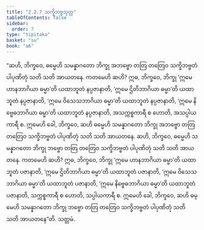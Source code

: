 ```yaml
---
title: "2.2.7 သက္ခိဘဗ္ဗသုတ္တ"
tableOfContents: false
sidebar:
  order: 7
type: "tipitaka"
basket: "su"
book: "a6"
---
```



<DynamicBreadcrumb />

<Division number="71" book="a6" e="ch" v="16" p="372">

<Paragraph number="638" book="a6">
“ဆဟိ, ဘိက္ခဝေ, ဓမ္မေဟိ သမန္နာဂတော ဘိက္ခု အဘဗ္ဗော တတြ တတြေဝ သက္ခိဘဗ္ဗတံ ပါပုဏိတုံ သတိ သတိ အာယတနေ. ကတမေဟိ ဆဟိ? ဣဓ, ဘိက္ခဝေ, ဘိက္ခု ‘ဣမေ ဟာနဘာဂိယာ ဓမ္မာ’တိ ယထာဘူတံ နပ္ပဇာနာတိ, ‘ဣမေ ဌိတိဘာဂိယာ ဓမ္မာ’တိ ယထာဘူတံ နပ္ပဇာနာတိ, ‘ဣမေ ဝိသေသဘာဂိယာ ဓမ္မာ’တိ ယထာဘူတံ နပ္ပဇာနာတိ, ‘ဣမေ နိဗ္ဗေဓဘာဂိယာ ဓမ္မာ’တိ ယထာဘူတံ နပ္ပဇာနာတိ, အသက္ကစ္စကာရီ စ ဟောတိ, အသပ္ပါယကာရီ စ. ဣမေဟိ ခေါ, ဘိက္ခဝေ, ဆဟိ ဓမ္မေဟိ သမန္နာဂတော ဘိက္ခု အဘဗ္ဗော တတြ တတြေဝ သက္ခိဘဗ္ဗတံ ပါပုဏိတုံ သတိ သတိ အာယတနေ.
</Paragraph>

<Paragraph number="639" book="a6">
ဆဟိ, ဘိက္ခဝေ, ဓမ္မေဟိ သမန္နာဂတော ဘိက္ခု ဘဗ္ဗော တတြ တတြေဝ သက္ခိဘဗ္ဗတံ ပါပုဏိတုံ သတိ သတိ အာယတနေ. ကတမေဟိ ဆဟိ? ဣဓ, ဘိက္ခဝေ, ဘိက္ခု ‘ဣမေ ဟာနဘာဂိယာ ဓမ္မာ’တိ ယထာဘူတံ ပဇာနာတိ, ‘ဣမေ ဌိတိဘာဂိယာ ဓမ္မာ’တိ ယထာဘူတံ ပဇာနာတိ, ‘ဣမေ ဝိသေသဘာဂိယာ ဓမ္မာ’တိ ယထာဘူတံ ပဇာနာတိ, ‘ဣမေ နိဗ္ဗေဓဘာဂိယာ ဓမ္မာ’တိ ယထာဘူတံ ပဇာနာတိ, သက္ကစ္စကာရီ စ ဟောတိ, သပ္ပါယကာရီ စ. ဣမေဟိ ခေါ, ဘိက္ခဝေ, ဆဟိ ဓမ္မေဟိ သမန္နာဂတော ဘိက္ခု ဘဗ္ဗော တတြ တတြေဝ သက္ခိဘဗ္ဗတံ ပါပုဏိတုံ သတိ သတိ အာယတနေ”တိ.

</Paragraph>
</Division>

<Paragraph number="640" type="center" book="a6">
သတ္တမံ.
</Paragraph>